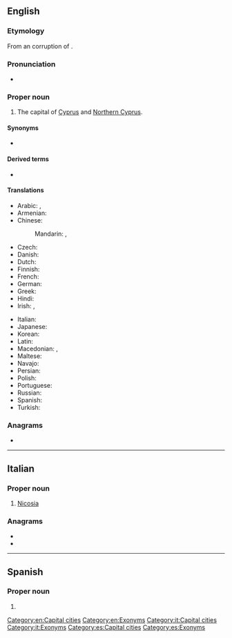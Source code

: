 {{also|Nicósia}}
==English==
{{wikipedia}}

===Etymology===
From an {{etyl|fro|en}} corruption of {{der|en|grc|Λευκωσία}}.

===Pronunciation===
* {{IPA|/ˌnɪkəˈsiːə/|lang=en}}

===Proper noun===
{{en-proper noun}}

# The capital of [[Cyprus]] and [[Northern Cyprus]].

====Synonyms====
* {{l|en|Lefkosia}}

====Derived terms====
* {{l|en|Nicosian}}

====Translations====
{{trans-top|capital of Cyprus}}
* Arabic: {{t|ar|نِيقُوسِيَا|f|tr=nīqōsiyā}}, {{qualifier|archaic}} {{t|ar|لِفْقُسِيَة|f}}
* Armenian: {{t|hy|Նիկոսիա}}
* Chinese:
*: Mandarin: {{t+|cmn|尼科西亞|sc=Hani}}, {{t+|cmn|尼科西亚|tr=Níkēxīyǎ|sc=Hani}}
* Czech: {{t+|cs|Nikósie|f}}
* Danish: {{t|da|Nicosia}}
* Dutch: {{t|nl|Nicosia|n}}
* Finnish: {{t+|fi|Nikosia}}
* French: {{t+|fr|Nicosie}}
* German: {{t+|de|Nikosia}}
* Greek: {{t+|el|Λευκωσία|f}}
* Hindi: {{t|hi|निकोसिया|tr=Nikōsiyā}}
* Irish: {{t|ga|Niocóis|f|alt=an Niocóis}}, {{t|ga|Leafcóis|f|alt=an Leafcóis}}
{{trans-mid}}
* Italian: {{t|it|Nicosia|f}}
* Japanese: {{t|ja|ニコシア|tr=Nikoshia}}
* Korean: {{t|ko|니코시아|tr=Nikosia}}
* Latin: {{t|la|Nicosia|f}}
* Macedonian: {{t|mk|Никозија|f|tr=Nikózija}}, {{t|mk|Левкозија|f|tr=Levkózija}}
* Maltese: {{t|mt|Nikosija}}
* Navajo: {{t|nv|Nikʼóósiya}}
* Persian: {{t|fa|نیکوزیا|tr=Nikoziyâ|sc=fa-Arab}}
* Polish: {{t+|pl|Nikozja|f}}
* Portuguese: {{t+|pt|Nicósia|f}}
* Russian: {{t|ru|Никоси́я|f}}
* Spanish: {{t+|es|Nicosia}}
* Turkish: {{t+|tr|Lefkoşa}}
{{trans-bottom}}

===Anagrams===
* {{anagrams|en|Nicasio}}

[[Category:en:Capital cities]]
[[Category:en:Exonyms]]

----

==Italian==
{{wikipedia|lang=it}}

===Proper noun===
{{it-proper noun|f}}

# [[#English|Nicosia]]

===Anagrams===
* {{l|it|acinosi}}
* {{l|it|cianosi}}

[[Category:it:Capital cities]]
[[Category:it:Exonyms]]

----

==Spanish==

===Proper noun===
{{es-proper noun}}

# {{l|en|Nicosia}}

[[Category:es:Capital cities]]
[[Category:es:Exonyms]]